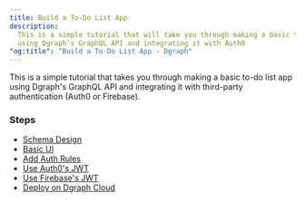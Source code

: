```yaml
---
title: Build a To-Do List App
description:
  This is a simple tutorial that will take you through making a basic to-do app
  using Dgraph’s GraphQL API and integrating it with Auth0
"og:title": "Build a To-Do List App - Dgraph"
---
```



<DgraphWIP />

This is a simple tutorial that takes you through making a basic to-do list app
using Dgraph's GraphQL API and integrating it with third-party authentication
(Auth0 or Firebase).

### Steps

- [Schema Design](./schema-design)
- [Basic UI](./ui)
- [Add Auth Rules](./auth-rules)
- [Use Auth0's JWT](./auth0-jwt)
- [Use Firebase's JWT](./firebase-jwt)
- [Deploy on Dgraph Cloud](./deploy)
